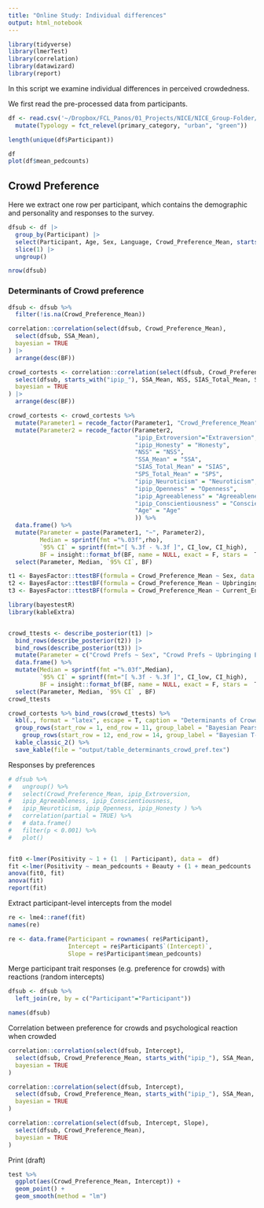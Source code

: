 ```yaml
---
title: "Online Study: Individual differences"
output: html_notebook
---
```


```r
library(tidyverse)
library(lmerTest)
library(correlation)
library(datawizard)
library(report)
```

In this script we examine individual differences in perceived crowdedness. 

We first read the pre-processed data from participants. 

```r
df <- read.csv('~/Dropbox/FCL_Panos/01_Projects/NICE/NICE_Group-Folder/9_analysis/Online Study/data/data_pruned_for_analysis_2022-09-14.csv') |> 
  mutate(Typology = fct_relevel(primary_category, "urban", "green"))

length(unique(df$Participant))

df
plot(df$mean_pedcounts)
```
## Crowd Preference

Here we extract one row per participant, which contains the demographic and personality and responses to the survey. 

```r
dfsub <- df |>
  group_by(Participant) |>
  select(Participant, Age, Sex, Language, Crowd_Preference_Mean, starts_with("ipip"), SSA_Mean, SPS_Total_Mean, SIAS_Total_Mean, NSS, Upbringing_Environment, Current_Environment.y) |>
  slice(1) |>
  ungroup()

nrow(dfsub)
```

### Determinants of Crowd preference

```r
dfsub <- dfsub %>% 
  filter(!is.na(Crowd_Preference_Mean))

correlation::correlation(select(dfsub, Crowd_Preference_Mean),
  select(dfsub, SSA_Mean),
  bayesian = TRUE
) |>
  arrange(desc(BF)) 

crowd_cortests <- correlation::correlation(select(dfsub, Crowd_Preference_Mean),
  select(dfsub, starts_with("ipip_"), SSA_Mean, NSS, SIAS_Total_Mean, SPS_Total_Mean, Age),
  bayesian = TRUE
) |>
  arrange(desc(BF)) 

crowd_cortests <- crowd_cortests %>% 
  mutate(Parameter1 = recode_factor(Parameter1, "Crowd_Preference_Mean"="Crowd Prefs" )) %>% 
  mutate(Parameter2 = recode_factor(Parameter2, 
                                    "ipip_Extroversion"="Extraversion", 
                                    "ipip_Honesty" = "Honesty", 
                                    "NSS" = "NSS", 
                                    "SSA_Mean" = "SSA", 
                                    "SIAS_Total_Mean" = "SIAS", 
                                    "SPS_Total_Mean" = "SPS",
                                    "ipip_Neuroticism" = "Neuroticism", 
                                    "ipip_Openness" = "Openness", 
                                    "ipip_Agreeableness" = "Agreeableness",
                                    "ipip_Conscientiousness" = "Conscientiousness", 
                                    "Age" = "Age"
                                    )) %>% 
  data.frame() %>% 
  mutate(Parameter = paste(Parameter1, "~", Parameter2), 
         Median = sprintf(fmt ="%.03f",rho),
         `95% CI` = sprintf(fmt="[ %.3f - %.3f ]", CI_low, CI_high),
         BF = insight::format_bf(BF, name = NULL, exact = F, stars =  T)) %>% 
  select(Parameter, Median, `95% CI`, BF)


```


```r

t1 <- BayesFactor::ttestBF(formula = Crowd_Preference_Mean ~ Sex, data = dfsub |> filter(!is.na(Crowd_Preference_Mean)))
t2 <- BayesFactor::ttestBF(formula = Crowd_Preference_Mean ~ Upbringing_Environment, data = dfsub |> filter(!is.na(Crowd_Preference_Mean)))
t3 <- BayesFactor::ttestBF(formula = Crowd_Preference_Mean ~ Current_Environment.y, data = dfsub |> filter(!is.na(Crowd_Preference_Mean)))

library(bayestestR)
library(kableExtra)


crowd_ttests <- describe_posterior(t1) |>
  bind_rows(describe_posterior(t2)) |>
  bind_rows(describe_posterior(t3)) |>
  mutate(Parameter = c("Crowd Prefs ~ Sex", "Crowd Prefs ~ Upbringing Env. ", "Crowd prefs ~ Current Env.")) %>% 
  data.frame() %>%
  mutate(Median = sprintf(fmt ="%.03f",Median),
         `95% CI` = sprintf(fmt="[ %.3f - %.3f ]", CI_low, CI_high), 
         BF = insight::format_bf(BF, name = NULL, exact = F, stars =  T) ) %>%  #sprintf(fmt ="%.03f", BF, )) %>% 
  select(Parameter, Median, `95% CI` , BF) 
crowd_ttests

crowd_cortests %>% bind_rows(crowd_ttests) %>% 
  kbl(., format = "latex", escape = T, caption = "Determinants of Crowd preference", booktabs = T, label = "crowd_pref") %>% 
  group_rows(start_row = 1, end_row = 11, group_label = "Bayesian Pearson Correlations", bold = F) %>% 
    group_rows(start_row = 12, end_row = 14, group_label = "Bayesian T-tests", bold = F) %>% 
  kable_classic_2() %>% 
  save_kable(file = "output/table_determinants_crowd_pref.tex")

```

Responses by preferences

```r

# dfsub %>% 
#   ungroup() %>% 
#   select(Crowd_Preference_Mean, ipip_Extroversion,
#   ipip_Agreeableness, ipip_Conscientiousness,
#   ipip_Neuroticism, ipip_Openness, ipip_Honesty ) %>% 
#   correlation(partial = TRUE) %>% 
#   # data.frame()
#   filter(p < 0.001) %>% 
#   plot()



```



```r

fit0 <-lmer(Positivity ~ 1 + (1  | Participant), data =  df)
fit <-lmer(Positivity ~ mean_pedcounts + Beauty + (1 + mean_pedcounts | Participant) + (1|Nationality), data =  df)
anova(fit0, fit)
anova(fit)
report(fit)

```

Extract participant-level intercepts from the model

```r
re <- lme4::ranef(fit)
names(re)

re <- data.frame(Participant = rownames( re$Participant), 
                 Intercept = re$Participant$`(Intercept)`, 
                 Slope = re$Participant$mean_pedcounts)
```

Merge participant trait responses (e.g. preference for crowds) with reactions (random intercepts)

```r
dfsub <- dfsub %>% 
  left_join(re, by = c("Participant"="Participant"))

names(dfsub)
```

Correlation between preference for crowds and psychological reaction when crowded

```r

correlation::correlation(select(dfsub, Intercept),
  select(dfsub, Crowd_Preference_Mean, starts_with("ipip_"), SSA_Mean, NSS, SIAS_Total_Mean, SPS_Total_Mean, Age),
  bayesian = TRUE
)

```
```r

correlation::correlation(select(dfsub, Intercept),
  select(dfsub, Crowd_Preference_Mean, starts_with("ipip_"), SSA_Mean, NSS, SIAS_Total_Mean, SPS_Total_Mean, Age),
  bayesian = TRUE
)

correlation::correlation(select(dfsub, Intercept, Slope),
  select(dfsub, Crowd_Preference_Mean),
  bayesian = TRUE
)

```

Print (draft)

```r
test %>% 
  ggplot(aes(Crowd_Preference_Mean, Intercept)) + 
  geom_point() + 
  geom_smooth(method = "lm")
```


